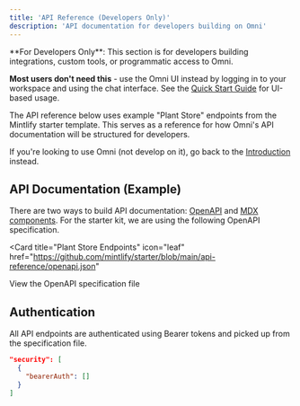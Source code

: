```yaml
---
title: 'API Reference (Developers Only)'
description: 'API documentation for developers building on Omni'
---
```


<Warning>
  **For Developers Only**: This section is for developers building integrations, custom tools, or programmatic access to Omni.
  
  **Most users don't need this** - use the Omni UI instead by logging in to your workspace and using the chat interface. See the [Quick Start Guide](/quickstart) for UI-based usage.
</Warning>

<Info>
  The API reference below uses example "Plant Store" endpoints from the Mintlify starter template. This serves as a reference for how Omni's API documentation will be structured for developers.
  
  If you're looking to use Omni (not develop on it), go back to the [Introduction](/introduction) instead.
</Info>

## API Documentation (Example)

There are two ways to build API documentation: [OpenAPI](https://mintlify.com/docs/api-playground/openapi/setup) and [MDX components](https://mintlify.com/docs/api-playground/mdx/configuration). For the starter kit, we are using the following OpenAPI specification.

<Card
  title="Plant Store Endpoints"
  icon="leaf"
  href="https://github.com/mintlify/starter/blob/main/api-reference/openapi.json"
>
  View the OpenAPI specification file
</Card>

## Authentication

All API endpoints are authenticated using Bearer tokens and picked up from the specification file.

```json
"security": [
  {
    "bearerAuth": []
  }
]
```
